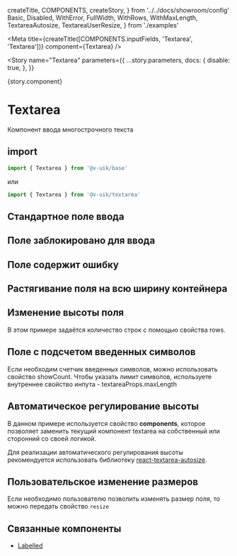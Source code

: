   createTitle,
  COMPONENTS,
  createStory,
} from '../../docs/showroom/config'
  Basic,
  Disabled,
  WithError,
  FullWidth,
  WithRows,
  WithMaxLength,
  TextareaAutosize,
  TextareaUserResize,
} from './examples'


<Meta
  title={createTitle([COMPONENTS.inputFields, 'Textarea', 'Textarea'])}
  component={Textarea}
/>

<Story
  name="Textarea"
  parameters={{
    ...story.parameters,
    docs: {
      disable: true,
    },
  }}
>
  {story.component}
</Story>

# Textarea

Компонент ввода многострочного текста

## import

```ts
import { Textarea } from '@v-uik/base'
```

или

```ts
import { Textarea } from '@v-uik/textarea'
```

## Стандартное поле ввода

<Canvas withSource="none">
  <Basic />
</Canvas>

<Source language="tsx" code={RawBasic} />


## Поле заблокировано для ввода

<Canvas withSource="none">
  <Disabled />
</Canvas>

<Source language="tsx" code={RawDisabled} />

## Поле содержит ошибку

<Canvas withSource="none">
  <WithError />
</Canvas>

<Source language="tsx" code={RawWithError} />

## Растягивание поля на всю ширину контейнера

<Canvas withSource="none">
  <FullWidth />
</Canvas>

<Source language="tsx" code={RawFullWidth} />

## Изменение высоты поля

В этом примере задаётся количество строк с помощью свойства rows.

<Canvas withSource="none">
  <WithRows />
</Canvas>

<Source language="tsx" code={RawWithRows} />

## Поле с подсчетом введенных символов

Если необходим счетчик введенных символов, можно использовать свойство showCount.
Чтобы указать лимит символов, используете внутреннее свойство инпута - textareaProps.maxLength

<Canvas withSource="none">
  <WithMaxLength />
</Canvas>

<Source language="tsx" code={RawWithMaxLength} />

## Автоматическое регулирование высоты

В данном примере используется свойство **components**, которое позволяет заменить текущий компонент textarea на собственный
или сторонний со своей логикой.

Для реализации автоматического регулирования высоты рекомендуется использовать библиотеку [react-textarea-autosize](https://www.npmjs.com/package/react-textarea-autosize).

<Canvas withSource="none">
  <TextareaAutosize />
</Canvas>

<Source language="tsx" code={RawTextareaAutosize} />

## Пользовательское изменение размеров

Если необходимо пользователю позволить изменять размер поля, то можно передать свойство `resize`

<Canvas withSource="none">
  <TextareaUserResize />
</Canvas>

<Source language="tsx" code={RawTextareaUserResize} />

## Связанные компоненты

- [Labelled](?path=/docs/вспомогательные-компоненты-labelled-labelled--labelled)
